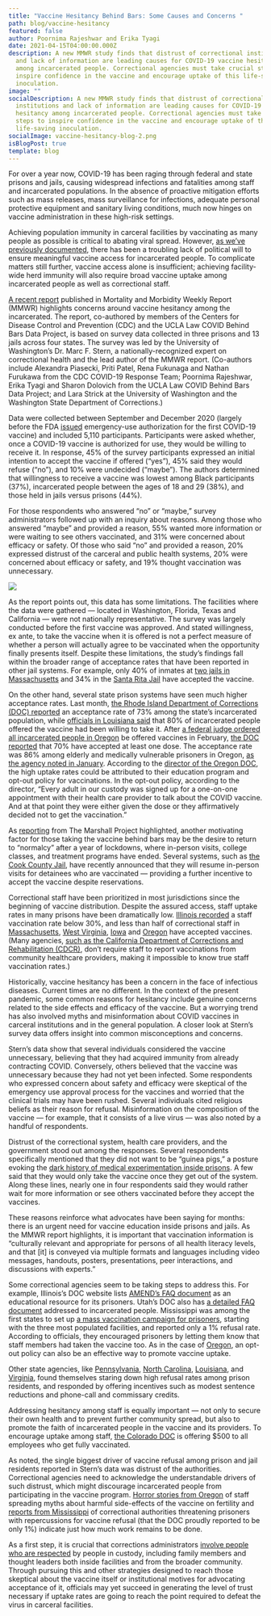 ```yaml
---
title: "Vaccine Hesitancy Behind Bars: Some Causes and Concerns "
path: blog/vaccine-hesitancy
featured: false
author: Poornima Rajeshwar and Erika Tyagi
date: 2021-04-15T04:00:00.000Z
description: A new MMWR study finds that distrust of correctional institutions
  and lack of information are leading causes for COVID-19 vaccine hesitancy
  among incarcerated people. Correctional agencies must take crucial steps to
  inspire confidence in the vaccine and encourage uptake of this life-saving
  inoculation.
image: ""
socialDescription: A new MMWR study finds that distrust of correctional
  institutions and lack of information are leading causes for COVID-19 vaccine
  hesitancy among incarcerated people. Correctional agencies must take crucial
  steps to inspire confidence in the vaccine and encourage uptake of this
  life-saving inoculation.
socialImage: vaccine-hesitancy-blog-2.png
isBlogPost: true
template: blog
---
```

For over a year now, COVID-19 has been raging through federal and state prisons and jails, causing widespread infections and fatalities among staff and incarcerated populations. In the absence of proactive mitigation efforts such as mass releases, mass surveillance for infections, adequate personal protective equipment and sanitary living conditions, much now hinges on vaccine administration in these high-risk settings.

Achieving population immunity in carceral facilities by vaccinating as many people as possible is critical to abating viral spread. However, [as we’ve previously documented](https://uclacovidbehindbars.org/blog/vaccine-rollout), there has been a troubling lack of political will to ensure meaningful vaccine access for incarcerated people. To complicate matters still further, vaccine access alone is insufficient; achieving facility-wide herd immunity will also require broad vaccine uptake among incarcerated people as well as correctional staff. 

[A recent report](https://www.cdc.gov/mmwr/volumes/70/wr/mm7013a3.htm?s_cid=mm7013a3_x) published in Mortality and Morbidity Weekly Report (MMWR) highlights concerns around vaccine hesitancy among the incarcerated. The report, co-authored by members of the Centers for Disease Control and Prevention (CDC) and the UCLA Law COVID Behind Bars Data Project, is based on survey data collected in three prisons and 13 jails across four states. The survey was led by the University of Washington’s Dr. Marc F. Stern, a nationally-recognized expert on correctional health and the lead author of the MMWR report. (Co-authors include Alexandra Piasecki, Priti Patel, Rena Fukunaga and Nathan Furukawa from the CDC COVID-19 Response Team; Poornima Rajeshwar, Erika Tyagi and Sharon Dolovich from the UCLA Law COVID Behind Bars Data Project; and Lara Strick at the University of Washington and the Washington State Department of Corrections.)

Data were collected between September and December 2020 (largely before the FDA [issued](https://www.fda.gov/news-events/press-announcements/fda-takes-key-action-fight-against-covid-19-issuing-emergency-use-authorization-first-covid-19) emergency-use authorization for the first COVID-19 vaccine) and included 5,110 participants. Participants were asked whether, once a COVID-19 vaccine is authorized for use, they would be willing to receive it. In response, 45% of the survey participants expressed an initial intention to accept the vaccine if offered (“yes”), 45% said they would refuse (“no”), and 10% were undecided (“maybe”). The authors determined that willingness to receive a vaccine was lowest among Black participants (37%), incarcerated people between the ages of 18 and 29 (38%), and those held in jails versus prisons (44%). 

For those respondents who answered “no” or “maybe,” survey administrators followed up with an inquiry about reasons. Among those who answered “maybe” and provided a reason, 55% wanted more information or were waiting to see others vaccinated, and 31% were concerned about efficacy or safety. Of those who said “no” and provided a reason, 20% expressed distrust of the carceral and public health systems, 20% were concerned about efficacy or safety, and 19% thought vaccination was unnecessary.

![](vaccine-hesitancy-blog-2.png)

As the report points out, this data has some limitations. The facilities where the data were gathered — located in Washington, Florida, Texas and California — were not nationally representative. The survey was largely conducted before the first vaccine was approved. And stated willingness, ex ante, to take the vaccine when it is offered is not a perfect measure of whether a person will actually agree to be vaccinated when the opportunity finally presents itself. Despite these limitations, the study’s findings fall within the broader range of acceptance rates that have been reported in other jail systems. For example, only 40% of inmates at [two jails in Massachusetts](https://www.gov1.com/coronavirus-covid-19/articles/more-than-two-thirds-of-mass-jail-inmates-staff-refuse-vaccine-6lIUw7jNpdwbn7lT/) and 34% in the [Santa Rita Jail](https://www.davisvanguard.org/2021/03/vaccine-acceptance-rate-plummets-at-santa-rita-jail/) have accepted the vaccine. 

On the other hand, several state prison systems have seen much higher acceptance rates. Last month, [the Rhode Island Department of Corrections (DOC) reported](https://www.wpri.com/health/coronavirus/ri-prison-guards-inmates-getting-vaccinated-despite-hesitancy-in-other-states/) an acceptance rate of 73% among the state’s incarcerated population, while [officials in Louisiana said](https://www.thewestsidejournal.com/news/covid-19-vaccination-rate-in-louisiana-prisons-lags-that-of-the-general-population/article_0b4d67a2-964c-11eb-bcee-6792a4d18369.html) that 80% of incarcerated people offered the vaccine had been willing to take it. After [a federal judge ordered all incarcerated people in Oregon](https://www.cnn.com/2021/02/03/us/oregon-prison-coronavirus-vaccine-trnd/index.html) be offered vaccines in February, [the DOC reported](https://www.opb.org/article/2021/04/07/vaccine-acceptance-rate-among-prisoners-at-70/) that 70% have accepted at least one dose. The acceptance rate was 86% among elderly and medically vulnerable prisoners in Oregon, [as the agency noted in January](https://www.wweek.com/news/2021/01/21/oregon-prisons-have-vaccinated-more-than-1300-older-adult-and-medically-vulnerable-inmates-earlier-than-pledged/). According to the [director of the Oregon DOC](https://www.opb.org/article/2021/04/07/vaccine-acceptance-rate-among-prisoners-at-70/), the high uptake rates could be attributed to their education program and opt-out policy for vaccinations. In the opt-out policy, according to the director, “Every adult in our custody was signed up for a one-on-one appointment with their health care provider to talk about the COVID vaccine. And at that point they were either given the dose or they affirmatively decided not to get the vaccination.”   

As [reporting](https://www.themarshallproject.org/2021/03/01/we-asked-people-behind-bars-how-they-feel-about-getting-vaccinated) from The Marshall Project highlighted, another motivating factor for those taking the vaccine behind bars may be the desire to return to “normalcy” after a year of lockdowns, where in-person visits, college classes, and treatment programs have ended. Several systems, such as [the Cook County Jail](https://www.nbcchicago.com/news/local/vaccinated-cook-county-jail-inmates-can-see-visitors-in-person-starting-sunday/2461027/), have recently announced that they will resume in-person visits for detainees who are vaccinated — providing a further incentive to accept the vaccine despite reservations. 

Correctional staff have been prioritized in most jurisdictions since the beginning of vaccine distribution. Despite the assured access, staff uptake rates in many prisons have been dramatically low. [Illinois recorded](https://www.wbez.org/stories/illinois-prisons-are-covid-19-hotspots-so-why-have-only-27-of-workers-taken-the-vaccine/406da0cd-dbe5-4851-a42f-73e2932b9e58) a staff vaccination rate below 30%, and less than half of correctional staff in [Massachusetts](https://www.masslive.com/coronavirus/2021/03/in-massachusetts-more-than-half-of-prison-guards-decline-covid-vaccine-a-trend-mirrored-across-the-us.html), [West Virginia](https://www.wvpublic.org/2021-01-11/w-va-leaders-address-correctional-staff-reluctance-prisoner-access-to-covid-19-vaccine), [Iowa](https://www.desmoinesregister.com/story/news/2021/01/28/prison-workers-refuse-covid-19-vaccine-iowa-department-of-corrections/4294691001/) and [Oregon](https://www.wweek.com/news/2021/02/10/state-officials-expect-45-of-oregon-prison-staff-to-refuse-a-covid-19-vaccine/) have accepted vaccines. (Many agencies, [such as the California Department of Corrections and Rehabilitation (CDCR)](https://www.cdcr.ca.gov/covid19/population-status-tracking/), don’t require staff to report vaccinations from community healthcare providers, making it impossible to know true staff vaccination rates.) 

Historically, vaccine hesitancy has been a concern in the face of infectious diseases. Current times are no different. In the context of the present pandemic, some common reasons for hesitancy include genuine concerns related to the side effects and efficacy of the vaccine. But a worrying trend has also involved myths and misinformation about COVID vaccines in carceral institutions and in the general population. A closer look at Stern’s survey data offers insight into common misconceptions and concerns.

Stern’s data show that several individuals considered the vaccine unnecessary, believing that they had acquired immunity from already contracting COVID. Conversely, others believed that the vaccine was unnecessary because they had not yet been infected. Some respondents who expressed concern about safety and efficacy were skeptical of the emergency use approval process for the vaccines and worried that the clinical trials may have been rushed. Several individuals cited religious beliefs as their reason for refusal. Misinformation on the composition of the vaccine — for example, that it consists of a live virus — was also noted by a handful of respondents. 

Distrust of the correctional system, health care providers, and the government stood out among the responses. Several respondents specifically mentioned that they did not want to be “guinea pigs,” a posture evoking the [dark history of medical experimentation inside prisons](https://www.californialawreview.org/print/7experimentation-on-prisoners-persistent-dilemmas-in-rights-and-regulations/). A few said that they would only take the vaccine once they get out of the system. Along these lines, nearly one in four respondents said they would rather wait for more information or see others vaccinated before they accept the vaccines.

These reasons reinforce what advocates have been saying for months: there is an urgent need for vaccine education inside prisons and jails. As the MMWR report highlights, it is important that vaccination information is “culturally relevant and appropriate for persons of all health literacy levels, and that \[it] is conveyed via multiple formats and languages including video messages, handouts, posters, presentations, peer interactions, and discussions with experts.” 

Some correctional agencies seem to be taking steps to address this. For example, Illinois’s DOC website lists [AMEND’s FAQ document](https://www2.illinois.gov/idoc/facilities/Documents/COVID-19/Vaccines/Amend%20Vaccine%20FAQs.pdf) as an educational resource for its prisoners. Utah’s DOC also has [a detailed FAQ document](https://corrections.utah.gov/images/Incarcerated_Individuals_Newsletter__COVID-19__01222021_1_1.pdf) addressed to incarcerated people. Mississippi was among the first states to set up [a mass vaccination campaign for prisoners](https://www.wtok.com/2021/03/19/mississippi-among-first-to-mass-vaccinate-inmates/), starting with the three most populated facilities, and reported only a 1% refusal rate. According to officials, they encouraged prisoners by letting them know that staff members had taken the vaccine too. As in the case of [Oregon](https://www.opb.org/article/2021/04/07/vaccine-acceptance-rate-among-prisoners-at-70/), an opt-out policy can also be an effective way to promote vaccine uptake. 

Other state agencies, like [Pennsylvania](https://www.inquirer.com/health/coronavirus/spl/pa-coronavirus-covid-vaccine-prison-incentive-inmates-corrections-20210317.html), [North Carolina](https://account.charlotteobserver.com/paywall/registration?resume=248866464), [Louisiana](https://www.thewestsidejournal.com/news/covid-19-vaccination-rate-in-louisiana-prisons-lags-that-of-the-general-population/article_0b4d67a2-964c-11eb-bcee-6792a4d18369.html), and [Virginia](https://www.pilotonline.com/government/virginia/vp-nw-doc-vaccine-incentives-20210121-c34ifdsys5c53jti64rcuop2wu-story.html), found themselves staring down high refusal rates among prison residents, and responded by offering incentives such as modest sentence reductions and phone-call and commissary credits. 

Addressing hesitancy among staff is equally important — not only to secure their own health and to prevent further community spread, but also to promote the faith of incarcerated people in the vaccine and its providers. To encourage uptake among staff, [the Colorado DOC](https://coloradosun.com/2021/03/31/colorado-prisons-vaccine-distribution-incentive/) is offering $500 to all employees who get fully vaccinated. 

As noted, the single biggest driver of vaccine refusal among prison and jail residents reported in Stern’s data was distrust of the authorities. Correctional agencies need to acknowledge the understandable drivers of such distrust, which might discourage incarcerated people from participating in the vaccine program. [Horror stories from Oregon](https://www.wweek.com/news/courts/2021/03/24/oregons-prison-guards-called-covid-19-the-plandemic-and-spread-vaccine-myths-to-inmates-lawyers-say/) of staff spreading myths about harmful side-effects of the vaccine on fertility and [reports from Mississippi](https://mississippitoday.org/2021/04/01/mdoc-officials-to-prisoners-take-covid-19-vaccine-or-face-serious-consequences/) of correctional authorities threatening prisoners with repercussions for vaccine refusal (that the DOC proudly reported to be only 1%) indicate just how much work remains to be done. 

As a first step, it is crucial that corrections administrators [involve people who are respected](https://www.themarshallproject.org/2021/03/01/we-asked-people-behind-bars-how-they-feel-about-getting-vaccinated) by people in custody, including family members and thought leaders both inside facilities and from the broader community. Through pursuing this and other strategies designed to reach those skeptical about the vaccine itself or institutional motives for advocating acceptance of it, officials may yet succeed in generating the level of trust necessary if uptake rates are going to reach the point required to defeat the virus in carceral facilities.